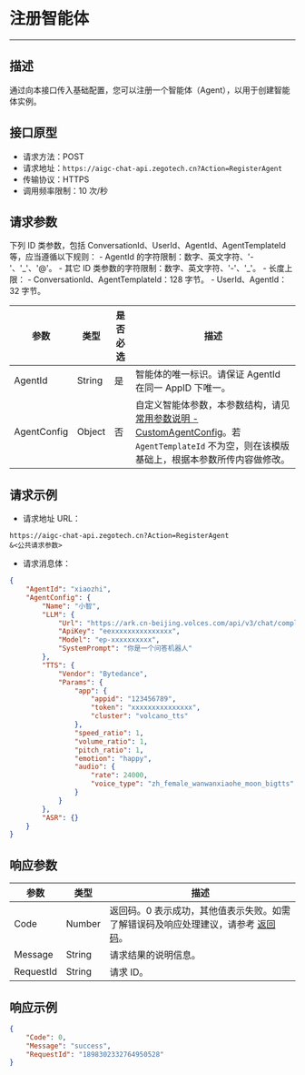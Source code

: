 # 注册智能体

---

##  描述

通过向本接口传入基础配置，您可以注册一个智能体（Agent），以用于创建智能体实例。

## 接口原型

- 请求方法：POST
- 请求地址：`https://aigc-chat-api.zegotech.cn?Action=RegisterAgent`
- 传输协议：HTTPS
- 调用频率限制：10 次/秒

## 请求参数

<Note title="说明">
下列 ID 类参数，包括 ConversationId、UserId、AgentId、AgentTemplateId 等，应当遵循以下规则：
- AgentId 的字符限制：数字、英文字符、'-'、'_'、'@'。
- 其它 ID 类参数的字符限制：数字、英文字符、'-'、'_'。
- 长度上限：
  - ConversationId、AgentTemplateId：128 字节。
  - UserId、AgentId：32 字节。
</Note>

| 参数               | 类型   | 是否必选 | 描述                                                                                                                                   |
|------------------|------|------|--------------------------------------------------------------------------------------------------------------------------------------|
| AgentId          | String | 是    | 智能体的唯一标识。<Note title="说明">请保证 AgentId 在同一 AppID 下唯一。</Note>                                                              |
| AgentConfig | Object | 否    | 自定义智能体参数，本参数结构，请见 [常用参数说明 - CustomAgentConfig](./../Common%20Parameter%20Description.mdx#customagentconfig)。若 `AgentTemplateId` 不为空，则在该模版基础上，根据本参数所传内容做修改。                  |

## 请求示例

- 请求地址 URL：

```https
https://aigc-chat-api.zegotech.cn?Action=RegisterAgent
&<公共请求参数>
```

- 请求消息体：
```json
{
    "AgentId": "xiaozhi",
    "AgentConfig": {
        "Name": "小智",
        "LLM": {
            "Url": "https://ark.cn-beijing.volces.com/api/v3/chat/completions",
            "ApiKey": "eexxxxxxxxxxxxxxx",
            "Model": "ep-xxxxxxxxxx",
            "SystemPrompt": "你是一个问答机器人"
        },
        "TTS": {
            "Vendor": "Bytedance",
            "Params": {
                "app": {
                    "appid": "123456789",
                    "token": "xxxxxxxxxxxxxxx",
                    "cluster": "volcano_tts"
                },
                "speed_ratio": 1,
                "volume_ratio": 1,
                "pitch_ratio": 1,
                "emotion": "happy",
                "audio": {
                    "rate": 24000,
                    "voice_type": "zh_female_wanwanxiaohe_moon_bigtts"
                }
            }
        },
        "ASR": {}
    }
}
```

## 响应参数

| 参数 | 类型 | 描述 |
|------|------|------|
| Code | Number | 返回码。0 表示成功，其他值表示失败。如需了解错误码及响应处理建议，请参考 [返回码](./../Return%20codes.mdx)。 |
| Message | String | 请求结果的说明信息。 |
| RequestId | String | 请求 ID。 |

## 响应示例

```json
{
    "Code": 0,
    "Message": "success",
    "RequestId": "1898302332764950528"
}
```



